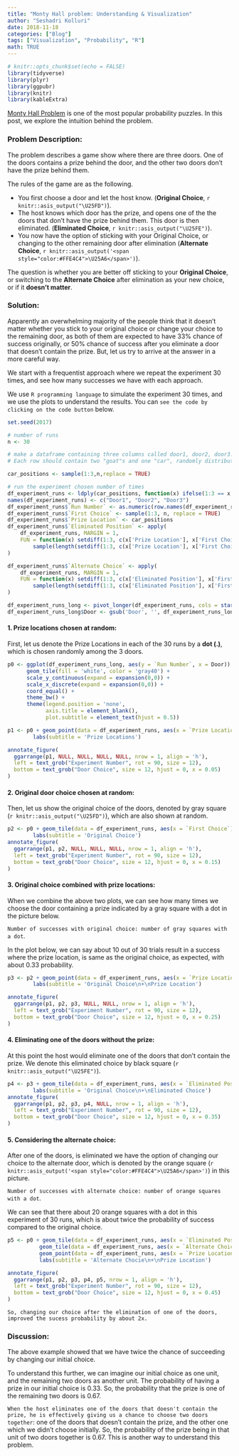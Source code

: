 ```yaml
---
title: "Monty Hall problem: Understanding & Visualization"
author: "Seshadri Kolluri"
date: 2018-11-18
categories: ["Blog"]
tags: ["Visualization", "Probability", "R"]
math: TRUE
---
```


```r
# knitr::opts_chunk$set(echo = FALSE)
library(tidyverse)
library(plyr)
library(ggpubr)
library(knitr)
library(kableExtra)
```

[Monty Hall Problem](https://en.wikipedia.org/wiki/Monty_Hall_problem) is one of the most popular probability puzzles. In this post, we explore the intuition behind the problem. 

### Problem Description:

The problem describes a game show where there are three doors. One of the doors contains a prize behind the door, and the other two doors don't have the prize behind them.  

The rules of the game are as the following.

-   You first choose a door and let the host know. (**Original Choice**, `r knitr::asis_output("\U25FD")`).
-   The host knows which door has the prize, and opens one of the the doors that don't have the prize behind them. This door is then eliminated. (**Eliminated Choice**, `r knitr::asis_output("\U25FE")`).
-   You now have the option of sticking with your Original Choice, or changing to the other remaining door after elimination (**Alternate Choice**, `r knitr::asis_output('<span style="color:#FFE4C4">\U25A6</span>')`).

The question is whether you are better off sticking to your **Original Choice**, or switching to the **Alternate Choice** after elimination as your new choice, or if it **doesn't matter**.

### Solution:

Apparently an overwhelming majority of the people think that it doesn't matter whether you stick to your original choice or change your choice to the remaining door, as both of them are expected to have 33% chance of success originally, or 50% chance of success after you eliminate a door that doesn't contain the prize. But, let us try to arrive at the answer in a more careful way. 

We start with a frequentist approach where we repeat the experiment 30 times, and see how many successes we have with each approach. 

We use `R programming language` to  simulate the experiment 30 times, and we use the plots to understand the results. You can `see the code by clicking on the code button` below. 

```r
set.seed(2017)

# number of runs
n <- 30

# make a dataframe containing three columns called door1, door2, door3. 
# Each row should contain two "goat"s and one "car", randomly distributed among three columns

car_positions <- sample(1:3,n,replace = TRUE)

# run the experiment chosen number of times
df_experiment_runs <- ldply(car_positions, function(x) ifelse(1:3 == x,"car","goat"))
names(df_experiment_runs) <- c("Door1", "Door2", "Door3")
df_experiment_runs$`Run Number` <- as.numeric(row.names(df_experiment_runs))
df_experiment_runs$`First Choice` <- sample(1:3, n, replace = TRUE)
df_experiment_runs$`Prize Location` <- car_positions
df_experiment_runs$`Eliminated Position` <- apply(
    df_experiment_runs, MARGIN = 1, 
    FUN = function(x) setdiff(1:3, c(x['Prize Location'], x['First Choice']))[
        sample(length(setdiff(1:3, c(x['Prize Location'], x['First Choice']))), 1)]
)

df_experiment_runs$`Alternate Choice` <- apply(
    df_experiment_runs, MARGIN = 1, 
    FUN = function(x) setdiff(1:3, c(x['Eliminated Position'], x['First Choice']))[
        sample(length(setdiff(1:3, c(x['Eliminated Position'], x['First Choice']))), 1)]
)

df_experiment_runs_long <- pivot_longer(df_experiment_runs, cols = starts_with("Door"), names_to = "Door")
df_experiment_runs_long$Door <- gsub('Door', '', df_experiment_runs_long$Door)
```

#### 1. Prize locations chosen at random:

First, let us denote the Prize Locations in each of the 30 runs by a **dot (.)**, which is chosen randomly among the 3 doors. 

```r
p0 <- ggplot(df_experiment_runs_long, aes(y = `Run Number`, x = Door)) + 
      geom_tile(fill = 'white', color = 'gray40') + 
      scale_y_continuous(expand = expansion(0,0)) + 
      scale_x_discrete(expand = expansion(0,0)) + 
      coord_equal() +
      theme_bw() + 
      theme(legend.position = 'none', 
            axis.title = element_blank(),
            plot.subtitle = element_text(hjust = 0.5))

p1 <- p0 + geom_point(data = df_experiment_runs, aes(x = `Prize Location`), size = 0.5) + 
        labs(subtitle = 'Prize Locations')

annotate_figure(
  ggarrange(p1, NULL, NULL, NULL, NULL, nrow = 1, align = 'h'),
  left = text_grob("Experiment Number", rot = 90, size = 12),
  bottom = text_grob("Door Choice", size = 12, hjust = 0, x = 0.05)
)

```


#### 2. Original door choice chosen at random:

Then, let us show the original choice of the doors, denoted by gray square (`r knitr::asis_output("\U25FD")`), which are also shown at random. 

```r
p2 <- p0 + geom_tile(data = df_experiment_runs, aes(x = `First Choice`), fill = 'gray80', color = 'gray40')+ 
        labs(subtitle = 'Original Choice')
annotate_figure(
  ggarrange(p1, p2, NULL, NULL, NULL, nrow = 1, align = 'h'),
  left = text_grob("Experiment Number", rot = 90, size = 12),
  bottom = text_grob("Door Choice", size = 12, hjust = 0, x = 0.15)
)

```

#### 3. Original choice combined with prize locations:

When we combine the above two plots, we can see how many times we choose the door containing a prize indicated by a gray square with a dot in the picture below. 

`Number of successes with original choice: number of gray squares with a dot`. 

In the plot below, we can say about 10 out of 30 trials result in a success where the prize location, is same as the original choice, as expected, with about 0.33 probability. 

```r
p3 <- p2 + geom_point(data = df_experiment_runs, aes(x = `Prize Location`), size = 0.5) + 
        labs(subtitle = 'Original Choice\n+\nPrize Location')

annotate_figure(
  ggarrange(p1, p2, p3, NULL, NULL, nrow = 1, align = 'h'),
  left = text_grob("Experiment Number", rot = 90, size = 12),
  bottom = text_grob("Door Choice", size = 12, hjust = 0, x = 0.25)
)
```

#### 4. Eliminating one of the doors without the prize:

At this point the host would eliminate one of the doors that don't contain the prize. We denote this eliminated choice by black square (`r knitr::asis_output("\U25FE")`).


```r
p4 <- p3 + geom_tile(data = df_experiment_runs, aes(x = `Eliminated Position`), fill = 'gray30', color = 'gray40') + 
        labs(subtitle = 'Original Choice\n+\nEliminated Choice')
annotate_figure(
  ggarrange(p1, p2, p3, p4, NULL, nrow = 1, align = 'h'),
  left = text_grob("Experiment Number", rot = 90, size = 12),
  bottom = text_grob("Door Choice", size = 12, hjust = 0, x = 0.35)
)
```

#### 5. Considering the alternate choice:

After one of the doors, is eliminated we have the option of changing our choice to the alternate door, which is denoted by the orange square (`r knitr::asis_output('<span style="color:#FFE4C4">\U25A6</span>')`) in this picture. 

`Number of successes with alternate choice: number of orange squares with a dot`. 

We can see that there about 20 orange squares with a dot in this experiment of 30 runs, which is about twice the probability of success compared to the original choice. 

```r
p5 <- p0 + geom_tile(data = df_experiment_runs, aes(x = `Eliminated Position`), fill = 'gray30', color = 'gray40') + 
          geom_tile(data = df_experiment_runs, aes(x = `Alternate Choice`), fill = 'bisque', color = 'gray40') + 
          geom_point(data = df_experiment_runs, aes(x = `Prize Location`), size = 0.5) + 
          labs(subtitle = 'Alternate Chocie\n+\nPrize Location')

annotate_figure(
  ggarrange(p1, p2, p3, p4, p5, nrow = 1, align = 'h'),
  left = text_grob("Experiment Number", rot = 90, size = 12),
  bottom = text_grob("Door Choice", size = 12, hjust = 0, x = 0.45)
)
```


`So, changing our choice after the elimination of one of the doors, improved the sucess probability by about 2x.`


### Discussion:

The above example showed that we have twice the chance of succeeding by changing our initial choice. 

To understand this further, we can imagine our initial choice as one unit, and the remaining two doors as another unit. The probability of having a prize in our initial choice is 0.33. So, the probability that the prize is one of the remaining two doors is 0.67. 

`When the host eliminates one of the doors that doesn't contain the prize, he is effectively giving us a chance to choose two doors together`: one of the doors that doesn't contain the prize, and the other one which we didn't choose initially. So, the probability of the prize being in that unit of two doors together is 0.67. This is another way to understand this problem. 

